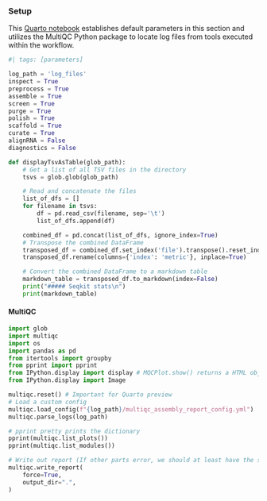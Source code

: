 ::::: {.content-visible when-meta="diagnostics"}

### Setup

This [Quarto notebook](https://quarto.org/) establishes default parameters
in this section and utilizes the MultiQC Python package to locate log files
from tools executed within the workflow.

```python
#| tags: [parameters]

log_path = 'log_files'
inspect = True
preprocess = True
assemble = True
screen = True
purge = True
polish = True
scaffold = True
curate = True
alignRNA = False
diagnostics = False
```

```python
def displayTsvAsTable(glob_path):
    # Get a list of all TSV files in the directory
    tsvs = glob.glob(glob_path)

    # Read and concatenate the files
    list_of_dfs = []
    for filename in tsvs:
        df = pd.read_csv(filename, sep='\t')
        list_of_dfs.append(df)

    combined_df = pd.concat(list_of_dfs, ignore_index=True)
    # Transpose the combined DataFrame
    transposed_df = combined_df.set_index('file').transpose().reset_index()
    transposed_df.rename(columns={'index': 'metric'}, inplace=True)

    # Convert the combined DataFrame to a markdown table
    markdown_table = transposed_df.to_markdown(index=False)
    print("##### Seqkit stats\n")
    print(markdown_table)
```

#### MultiQC

```python
import glob
import multiqc
import os
import pandas as pd
from itertools import groupby
from pprint import pprint
from IPython.display import display # MQCPlot.show() returns a HTML object which needs to be forced to render in a cell
from IPython.display import Image

multiqc.reset() # Important for Quarto preview
# Load a custom config
multiqc.load_config(f"{log_path}/multiqc_assembly_report_config.yml")
multiqc.parse_logs(log_path)

# pprint pretty prints the dictionary
pprint(multiqc.list_plots())
pprint(multiqc.list_modules())

# Write out report (If other parts error, we should at least have the summary)
multiqc.write_report(
    force=True,
    output_dir=".",
)
```

:::::
